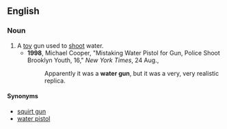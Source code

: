 ==English==

===Noun===
{{en-noun|sg=[[water]] [[gun]]}}

# A [[toy]] gun used to [[shoot]] water.
#*'''1998''', Michael Cooper, "Mistaking Water Pistol for Gun, Police Shoot Brooklyn Youth, 16," ''New York Times'', 24 Aug.,
#*:Apparently it was a '''water gun''', but it was a very, very realistic replica.

====Synonyms====
*[[squirt gun]]
*[[water pistol]]